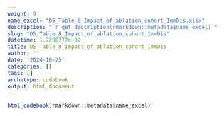 ```yaml
---
weight: 9
name_excel: "D5_Table_8_Impact_of_ablation_cohort_ImmDis.xlsx"
description: "`r get_description(rmarkdown::metadata$name_excel)`"
slug: "D5_Table_8_Impact_of_ablation_cohort_ImmDis"
datetime: 1.7298777e+09
title: D5_Table_8_Impact_of_ablation_cohort_ImmDis
author: ''
date: '2024-10-25'
categories: []
tags: []
archetype: codebook
output: html_document
---
```


```r
html_codebook(rmarkdown::metadata$name_excel)
```
